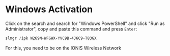 
# Windows Activation

Click on the search and search for "Windows PowerShell" and click "Run as Administrator", copy and paste this command and press `Enter`:

```PowerShell filename="PowerShell" copy
slmgr /ipk W269N-WFGWX-YVC9B-4J6C9-T83GX
```

<Callout type="info" emoji="ℹ️">
  For this, you need to be on the IONIS Wireless Network
</Callout>